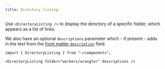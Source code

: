 ```yaml
---
title: Directory listing
---
```


Use `<DirectoryListing />` to display the directory of a specific folder, which appears as a list of links.

We also have an optional `descriptions` parameter which - if present - adds in the text from the [front matter `description`](/style-guide/frontmatter/) field.

```mdx live
import { DirectoryListing } from "~/components";

<DirectoryListing folder="workers/wrangler" descriptions />
```
